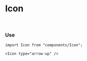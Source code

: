 
<Meta title="Icon" component={Icon} />

# Icon
<br/>

### Use

```
import Icon from "components/Icon";

<Icon type="arrow-up" />
```

<!-- const argTypes = {
  label: {
    name: 'label',
    type: { name: 'string', required: false },
    defaultValue: 'Hello',
    description: 'demo description',
    table: {
      type: { summary: 'string' },
      defaultValue: { summary: 'Hello' },
    },
    control: {
      type: 'text'
    }
  }
} -->

<ArgsTable />


<IconGallery>
  <IconItem name="arrow-up">
    <Icon type="arrow-up" />
  </IconItem>
  <IconItem name="arrow-down">
    <Icon type="arrow-down" />
  </IconItem>
  <IconItem name="arrow-right">
    <Icon type="arrow-right" />
  </IconItem>
  <IconItem name="arrow-left">
    <Icon type="arrow-left" />
  </IconItem>
  <IconItem name="search">
    <Icon type="search" />
  </IconItem>
  <IconItem name="group">
    <Icon type="group" />
  </IconItem>
  <IconItem name="user">
    <Icon type="user" />
  </IconItem>
  <IconItem name="information">
    <Icon type="information" />
  </IconItem>
</IconGallery>
